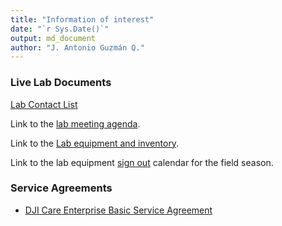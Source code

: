 ```yaml
---
title: "Information of interest"
date: "`r Sys.Date()`"
output: md_document
author: "J. Antonio Guzmán Q."
---
```

### Live Lab Documents

[Lab Contact List](https://docs.google.com/spreadsheets/d/18uhJ4StLbze7_2L8lfKAlfx9tsk5-j61s1ZeDZeaJF8/edit?usp=sharing)  

Link to the [lab meeting agenda](https://docs.google.com/spreadsheets/d/1WuqFlCpN2IROdJILOClJfxq4bRdT6joItHC74YO3Ljc/edit?usp=sharing).  

Link to the [Lab equipment and inventory](https://drive.google.com/drive/folders/1uR6WmAtFdABHXeOOWOhU-PJ_3o2F6Oav?usp=sharing).   

Link to the lab equipment [sign out](https://calendar.google.com/calendar/u/0?cid=dW1uLmVkdV9jZWczcms2cmNjN3FzY3FqZDg3ZDk5cDVjMEBncm91cC5jYWxlbmRhci5nb29nbGUuY29t) calendar for the field season.  

### Service Agreements  
- [DJI Care Enterprise Basic Service Agreement](https://drive.google.com/file/d/1WR2PYGcsBIt2mkF5rNI4rl2gvhv9B1nK/view?usp=sharing)
